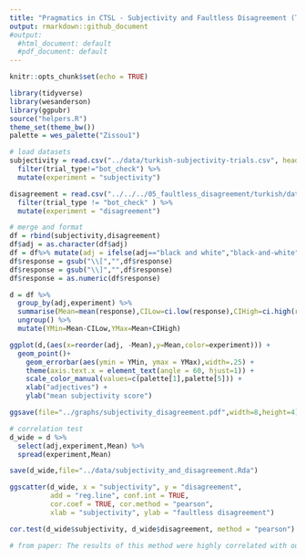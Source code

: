 ```yaml
---
title: "Pragmatics in CTSL - Subjectivity and Faultless Disagreement (TURKISH)"
output: rmarkdown::github_document
#output:
  #html_document: default
  #pdf_document: default
---
```


```r
knitr::opts_chunk$set(echo = TRUE)
```

```r
library(tidyverse)
library(wesanderson)
library(ggpubr)
source("helpers.R")
theme_set(theme_bw())
palette = wes_palette("Zissou1")

# load datasets
subjectivity = read.csv("../data/turkish-subjectivity-trials.csv", header = TRUE) %>%
  filter(trial_type!="bot_check") %>%
  mutate(experiment = "subjectivity")

disagreement = read.csv("../../../05_faultless_disagreement/turkish/data/turkish-disagreement-trials.csv", header = TRUE) %>%
  filter(trial_type != "bot_check" ) %>%
  mutate(experiment = "disagreement")

# merge and format
df = rbind(subjectivity,disagreement)
df$adj = as.character(df$adj)
df = df%>% mutate(adj = ifelse(adj=="black and white","black-and-white",adj))
df$response = gsub("\\[","",df$response)
df$response = gsub("\\]","",df$response)
df$response = as.numeric(df$response)
```

```r
d = df %>%
  group_by(adj,experiment) %>%
  summarise(Mean=mean(response),CILow=ci.low(response),CIHigh=ci.high(response), count=n()) %>%
  ungroup() %>%
  mutate(YMin=Mean-CILow,YMax=Mean+CIHigh) 

ggplot(d,(aes(x=reorder(adj, -Mean),y=Mean,color=experiment))) +
  geom_point()+
    geom_errorbar(aes(ymin = YMin, ymax = YMax),width=.25) +
    theme(axis.text.x = element_text(angle = 60, hjust=1)) +
    scale_color_manual(values=c(palette[1],palette[5])) +
    xlab("adjectives") +
    ylab("mean subjectivity score")

ggsave(file="../graphs/subjectivity_disagreement.pdf",width=8,height=4)
```

```r
# correlation test 
d_wide = d %>%
  select(adj,experiment,Mean) %>%
  spread(experiment,Mean)

save(d_wide,file="../data/subjectivity_and_disagreement.Rda")

ggscatter(d_wide, x = "subjectivity", y = "disagreement", 
          add = "reg.line", conf.int = TRUE, 
          cor.coef = TRUE, cor.method = "pearson",
          xlab = "subjectivity", ylab = "faultless disagreement")

cor.test(d_wide$subjectivity, d_wide$disagreement, method = "pearson") # r = 0.92, 95% CI = [0.86, 0.96]

# from paper: The results of this method were highly correlated with our direct “subjectivity” scores (r2 = 0.91, 95% CI [0.86, 0.94]), suggesting that they measure a common underlying value: adjective subjectivity
```




